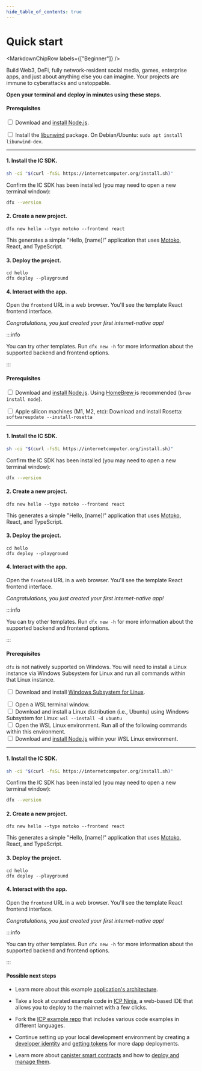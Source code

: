 ```yaml
---
hide_table_of_contents: true
---
```



# Quick start

<MarkdownChipRow labels={["Beginner"]} />

Build Web3, DeFi, fully network-resident social media, games, enterprise apps,
and just about anything else you can imagine. Your projects are immune to cyberattacks and unstoppable.

**Open your terminal and deploy in minutes using these steps.**

<AdornedTabs defaultValue={useOs().current}>
<TabItem value={OsType.Linux} label="Linux">

#### Prerequisites

<input type="checkbox"/> Download and <a href="https://nodejs.org/en/download/package-manager">install Node.js</a>.
<div>
</div>
<input type="checkbox"/> Install the <a href="https://github.com/libunwind/libunwind">libunwind</a> package. On Debian/Ubuntu: <code>sudo apt install libunwind-dev</code>.

---------

#### 1. Install the IC SDK.

```bash
sh -ci "$(curl -fsSL https://internetcomputer.org/install.sh)"
```

Confirm the IC SDK has been installed (you may need to open a new terminal window):

```bash
dfx --version
```

#### 2. Create a new project.

```
dfx new hello --type motoko --frontend react
```

This generates a simple "Hello, [name]!" application that uses [Motoko](/docs/motoko/main/getting-started/motoko-introduction), React, and TypeScript.


#### 3. Deploy the project.

```
cd hello
dfx deploy --playground
```

#### 4. Interact with the app.

Open the `frontend` URL in a web browser. You'll see the template React frontend interface.

*Congratulations, you just created your first internet-native app!*

:::info

You can try other templates. Run `dfx new -h` for more information about the supported backend and frontend options.

:::

</TabItem>
<TabItem value={OsType.macOs} label="macOS">

#### Prerequisites

<input type="checkbox"/> Download and <a href="https://nodejs.org/en/download/package-manager">install Node.js</a>. Using <a href="https://brew.sh/"> HomeBrew </a> is recommended (<code>brew install node</code>).
<div>
</div>
<input type="checkbox"/> Apple silicon machines (M1, M2, etc): Download and install Rosetta: <code>softwareupdate --install-rosetta</code>

---------

#### 1. Install the IC SDK.

```bash
sh -ci "$(curl -fsSL https://internetcomputer.org/install.sh)"
```

Confirm the IC SDK has been installed (you may need to open a new terminal window):

```bash
dfx --version
```

#### 2. Create a new project.

```
dfx new hello --type motoko --frontend react
```

This generates a simple "Hello, [name]!" application that uses [Motoko](/docs/motoko/main/getting-started/motoko-introduction), React, and TypeScript.


#### 3. Deploy the project.

```
cd hello
dfx deploy --playground
```

#### 4. Interact with the app.

Open the `frontend` URL in a web browser. You'll see the template React frontend interface.

*Congratulations, you just created your first internet-native app!*

:::info

You can try other templates. Run `dfx new -h` for more information about the supported backend and frontend options.

:::

</TabItem>

<TabItem value={OsType.Windows} label="Windows">

#### Prerequisites

`dfx` is not natively supported on Windows. You will need to install a Linux instance via Windows Subsystem for Linux and run all commands within that Linux instance.

<input type="checkbox"/> Download and install <a href="https://docs.microsoft.com/en-us/windows/wsl/install"> Windows Subsystem for Linux</a>.
<div>
</div>
<input type="checkbox"/> Open a WSL terminal window.
<div>
</div>
<input type="checkbox"/> Download and install a Linux distribution (i.e., Ubuntu) using Windows Subsystem for Linux: <code>wsl --install -d ubuntu</code>
<div>
</div>
<input type="checkbox"/> Open the WSL Linux environment. Run all of the following commands within this environment.
<div>
</div>
<input type="checkbox"/> Download and <a href="https://learn.microsoft.com/en-us/windows/dev-environment/javascript/nodejs-on-wsl">install Node.js</a> within your WSL Linux environment.

---------

#### 1. Install the IC SDK.

```bash
sh -ci "$(curl -fsSL https://internetcomputer.org/install.sh)"
```

Confirm the IC SDK has been installed (you may need to open a new terminal window):

```bash
dfx --version
```

#### 2. Create a new project.

```
dfx new hello --type motoko --frontend react
```

This generates a simple "Hello, [name]!" application that uses [Motoko](/docs/motoko/main/getting-started/motoko-introduction), React, and TypeScript.


#### 3. Deploy the project.

```
cd hello
dfx deploy --playground
```

#### 4. Interact with the app.

Open the `frontend` URL in a web browser. You'll see the template React frontend interface.

*Congratulations, you just created your first internet-native app!*

:::info

You can try other templates. Run `dfx new -h` for more information about the supported backend and frontend options.

:::

</TabItem>

</AdornedTabs>

#### Possible next steps

- Learn more about this example [application's architecture](app-architecture.mdx).

- Take a look at curated example code in [ICP Ninja](https://icp.ninja), a web-based IDE that allows you to deploy to the mainnet with a few clicks.

- Fork the [ICP example repo](https://github.com/dfinity/examples) that includes various code examples in different languages.

- Continue setting up your local development environment by creating a [developer identity](/docs/building-apps/getting-started/identities) and [getting tokens](/docs/building-apps/getting-started/tokens-and-cycles) for more dapp deployments.

- Learn more about [canister smart contracts](/docs/building-apps/developing-canisters/write) and how to [deploy and manage them](/docs/building-apps/developing-canisters/deploy).
